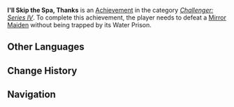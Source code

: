 {{Achievement Infobox
|title        = 
|id           = 82096
|order id     = 2096
|category     = Challenger: Series IV
|description  = Defeat a [[Mirror Maiden]] without being trapped by its Water Prison.
|requirements = 
|primogems    = 5
|tracking     = 
|topic        = Mirror Maiden
}}
'''I'll Skip the Spa, Thanks''' is an [[Achievement]] in the category ''[[Challenger: Series IV]]''. To complete this achievement, the player needs to defeat a [[Mirror Maiden]] without being trapped by its Water Prison.
<!--
==Trivia==

==Video Guides==
{{EVT
|video1   = 
|caption1 = 
}}
-->
==Other Languages==
{{Other Languages
|en      = I'll Skip the Spa, Thanks
|zhs     = 飞越水疗馆
|zhs_rm  = Fēiyuè Shuǐliáo-guǎn
|zht     = 飛越水療館
|zht_rm  = Fēiyuè Shuǐliáo-guǎn
|zh_tl   = Flying Over the {{w|Hydrotherapy}} Chamber
|ja      = 水治療室の上で
|ja_rm   = Suichiryou-shitsu no Ue de
|ja_tl   = 
|ko      = 스파는 됐어요
|ko_rm   = 
|ko_tl   = 
|es      = Hidroterapia
|es_tl   = Hydrotherapy
|fr      = Hydrothérapie
|fr_tl   = Hydrotherapy
|ru      = Водная терапия
|ru_tl   = 
|th      = วารีบำบัด
|th_rm   = 
|th_tl   = 
|vi      = Bay Qua Spa Thủy Liệu
|vi_tl   = 
|de      = Einer flog über das Spa
|de_tl   = One Flew Over the Spa
|de_note = A reference to "One Flew Over the Cuckoo's Nest"
|id      = Hidroterapi
|id_tl   = Hydrotherapy
|pt      = Um Dia no Spa
|pt_tl   = 
}}

==Change History==
{{Change History|2.0}}
<!--
==References==
{{Reflist}}
-->
==Navigation==
{{Achievement Navbox|Challenger: Series IV}}
